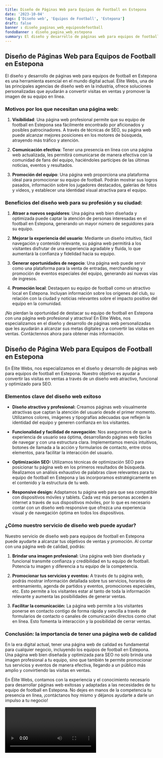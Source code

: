 ```yaml
---
title: Diseño de Páginas Web para Equipos de Football en Estepona
date: '2023-10-04'
tags: ['Diseño web', 'Equipos de Football', 'Estepona']
draft: false
banner : diseño_paginas_web_equiposdefootball
fondoBanner : diseño_pagina_web_estepona
summary: El diseño y desarrollo de páginas web para equipos de football en Estepona es una herramienta esencial en el mundo digital actual. Élite Webs, una de las principales agencias de diseño web en la industria, ofrece soluciones personalizadas que ayudarán a convertir visitas en ventas y promover la imagen de su equipo en línea.
---
```


## Diseño de Páginas Web para Equipos de Football en Estepona

El diseño y desarrollo de páginas web para equipos de football en Estepona es una herramienta esencial en el mundo digital actual. Élite Webs, una de las principales agencias de diseño web en la industria, ofrece soluciones personalizadas que ayudarán a convertir visitas en ventas y promover la imagen de su equipo en línea.

### Motivos por los que necesitan una página web:

1. **Visibilidad**: Una página web profesional permite que su equipo de football en Estepona sea fácilmente encontrado por aficionados y posibles patrocinadores. A través de técnicas de SEO, su página web puede alcanzar mejores posiciones en los motores de búsqueda, atrayendo más tráfico y atención.

2. **Comunicación efectiva**: Tener una presencia en línea con una página web actualizada, les permitirá comunicarse de manera efectiva con la comunidad de fans del equipo, haciéndoles partícipes de las últimas noticias, eventos y resultados.

3. **Promoción del equipo**: Una página web proporciona una plataforma ideal para promocionar su equipo de football. Podrán mostrar sus logros pasados, información sobre los jugadores destacados, galerías de fotos y videos, y establecer una identidad visual atractiva para el equipo.

### Beneficios del diseño web para su profesión y su ciudad:

1. **Atraer a nuevos seguidores**: Una página web bien diseñada y optimizada puede captar la atención de personas interesadas en el football en Estepona, generando un mayor número de seguidores para su equipo.

2. **Mejorar la experiencia del usuario**: Mediante un diseño intuitivo, fácil navegación y contenido relevante, su página web permitirá a los visitantes disfrutar de una experiencia agradable y fluida, lo que aumentará la confianza y fidelidad hacia su equipo.

3. **Generar oportunidades de negocio**: Una página web puede servir como una plataforma para la venta de entradas, merchandising y promoción de eventos especiales del equipo, generando así nuevas vías de ingresos.

4. **Promoción local**: Destaquen su equipo de football como un atractivo local en Estepona. Incluyan información sobre los orígenes del club, su relación con la ciudad y noticias relevantes sobre el impacto positivo del equipo en la comunidad.

¡No pierdan la oportunidad de destacar su equipo de football en Estepona con una página web profesional y atractiva! En Élite Webs, nos especializamos en el diseño y desarrollo de páginas web personalizadas que les ayudarán a alcanzar sus metas digitales y a convertir las visitas en ventas. Contáctennos ahora para obtener más información.

<GifSeo />

<Cta />

## Diseño de Página Web para Equipos de Football en Estepona

En Élite Webs, nos especializamos en el diseño y desarrollo de páginas web para equipos de football en Estepona. Nuestro objetivo es ayudar a convertir las visitas en ventas a través de un diseño web atractivo, funcional y optimizado para SEO.

### Elementos clave del diseño web exitoso

- **Diseño atractivo y profesional:** Creamos páginas web visualmente atractivas que captan la atención del usuario desde el primer momento. Utilizamos colores, imágenes y tipografías adecuadas que reflejen la identidad del equipo y generen confianza en los visitantes.

- **Funcionalidad y facilidad de navegación:** Nos aseguramos de que la experiencia de usuario sea óptima, desarrollando páginas web fáciles de navegar y con una estructura clara. Implementamos menús intuitivos, botones de llamada a la acción y formularios de contacto, entre otros elementos, para facilitar la interacción del usuario.

- **Optimización SEO:** Utilizamos técnicas de optimización SEO para posicionar tu página web en los primeros resultados de búsqueda. Realizamos un análisis exhaustivo de palabras clave relevantes para tu equipo de football en Estepona y las incorporamos estratégicamente en el contenido y la estructura de tu web.

- **Responsive design:** Adaptamos tu página web para que sea compatible con dispositivos móviles y tablets. Cada vez más personas acceden a internet a través de sus dispositivos móviles, por lo que es necesario contar con un diseño web responsive que ofrezca una experiencia visual y de navegación óptima en todos los dispositivos.

### ¿Cómo nuestro servicio de diseño web puede ayudar?

Nuestro servicio de diseño web para equipos de football en Estepona puede ayudarte a alcanzar tus objetivos de ventas y promoción. Al contar con una página web de calidad, podrás:

1. **Brindar una imagen profesional:** Una página web bien diseñada y funcional transmite confianza y credibilidad en tu equipo de football. Potencia tu imagen y diferencia a tu equipo de la competencia.

2. **Promocionar tus servicios y eventos:** A través de tu página web, podrás mostrar información detallada sobre tus servicios, horarios de entrenamiento, agenda de partidos y eventos, promociones especiales, etc. Esto permite a los visitantes estar al tanto de toda la información relevante y aumenta las posibilidades de generar ventas.

3. **Facilitar la comunicación:** La página web permite a los visitantes ponerse en contacto contigo de forma rápida y sencilla a través de formularios de contacto o canales de comunicación directos como chat en línea. Esto fomenta la interacción y la posibilidad de cerrar ventas.

### Conclusión: la importancia de tener una página web de calidad

En la era digital actual, tener una página web de calidad es fundamental para cualquier negocio, incluyendo los equipos de football en Estepona. Una página web bien diseñada y optimizada para SEO no solo brinda una imagen profesional a tu equipo, sino que también te permite promocionar tus servicios y eventos de manera efectiva, llegando a un público más amplio y convirtiendo las visitas en ventas.

En Élite Webs, contamos con la experiencia y el conocimiento necesario para desarrollar páginas web exitosas y adaptadas a las necesidades de tu equipo de football en Estepona. No dejes en manos de la competencia tu presencia en línea, ¡contáctanos hoy mismo y déjanos ayudarte a darle un impulso a tu negocio!

<Video />

<CtaBot job='Equipos de Football' city='Estepona'/>

<Gmaps query='Estepona+españa+maps' />